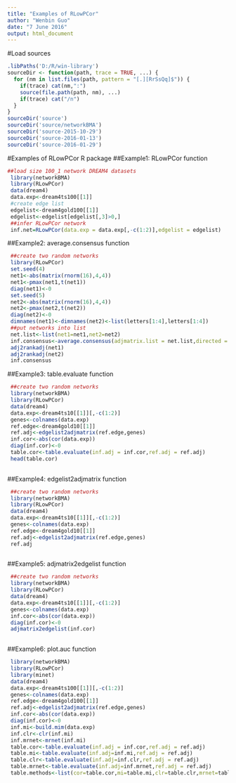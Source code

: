```yaml
---
title: "Examples of RLowPCor"
author: "Wenbin Guo"
date: "7 June 2016"
output: html_document
---
```

#Load sources
```r
.libPaths('D:/R/win-library')
sourceDir <- function(path, trace = TRUE, ...) {
  for (nm in list.files(path, pattern = "[.][RrSsQq]$")) {
    if(trace) cat(nm,":")
    source(file.path(path, nm), ...)
    if(trace) cat("/n")
  }
}
sourceDir('source')
sourceDir('source/networkBMA')
sourceDir('source-2015-10-29')
sourceDir('source-2016-01-13')
sourceDir('source-2016-01-29')
```
#Examples of RLowPCor R package
##Example1: RLowPCor function
```r
##load size 100_1 network DREAM4 datasets
 library(networkBMA)
 library(RLowPCor)
 data(dream4)
 data.exp<-dream4ts100[[1]]
 #create edge list
 edgelist<-dream4gold100[[1]]
 edgelist<-edgelist[edgelist[,3]>0,]
 ##infer RLowPCor network
 inf.net=RLowPCor(data.exp = data.exp[,-c(1:2)],edgelist = edgelist)

```

##Example2: average.consensus function
```r
 ##create two random networks
 library(RLowPCor)
 set.seed(4)
 net1<-abs(matrix(rnorm(16),4,4))
 net1<-pmax(net1,t(net1))
 diag(net1)<-0
 set.seed(5)
 net2<-abs(matrix(rnorm(16),4,4))
 net2<-pmax(net2,t(net2))
 diag(net2)<-0
 dimnames(net1)<-dimnames(net2)<-list(letters[1:4],letters[1:4])
 ##put networks into list
 net.list<-list(net1=net1,net2=net2)
 inf.consensus<-average.consensus(adjmatrix.list = net.list,directed = F)
 adj2rankadj(net1)
 adj2rankadj(net2)
 inf.consensus
```
##Example3: table.evaluate function
```r
 ##create two random networks
 library(networkBMA)
 library(RLowPCor)
 data(dream4)
 data.exp<-dream4ts10[[1]][,-c(1:2)]
 genes<-colnames(data.exp)
 ref.edge<-dream4gold10[[1]]
 ref.adj<-edgelist2adjmatrix(ref.edge,genes)
 inf.cor<-abs(cor(data.exp))
 diag(inf.cor)<-0
 table.cor<-table.evaluate(inf.adj = inf.cor,ref.adj = ref.adj)
 head(table.cor)
 
```
##Example4: edgelist2adjmatrix function
```r
 ##create two random networks
 library(networkBMA)
 library(RLowPCor)
 data(dream4)
 data.exp<-dream4ts10[[1]][,-c(1:2)]
 genes<-colnames(data.exp)
 ref.edge<-dream4gold10[[1]]
 ref.adj<-edgelist2adjmatrix(ref.edge,genes)
 ref.adj
 
```


##Example5: adjmatrix2edgelist function
```r
 ##create two random networks
 library(networkBMA)
 library(RLowPCor)
 data(dream4)
 data.exp<-dream4ts10[[1]][,-c(1:2)]
 genes<-colnames(data.exp)
 inf.cor<-abs(cor(data.exp))
 diag(inf.cor)<-0
 adjmatrix2edgelist(inf.cor)
 
```

##Example6: plot.auc function
```r
 library(networkBMA)
 library(RLowPCor)
 library(minet)
 data(dream4)
 data.exp<-dream4ts100[[1]][,-c(1:2)]
 genes<-colnames(data.exp)
 ref.edge<-dream4gold100[[1]]
 ref.adj<-edgelist2adjmatrix(ref.edge,genes)
 inf.cor<-abs(cor(data.exp))
 diag(inf.cor)<-0
 inf.mi<-build.mim(data.exp)
 inf.clr<-clr(inf.mi)
 inf.mrnet<-mrnet(inf.mi)
 table.cor<-table.evaluate(inf.adj = inf.cor,ref.adj = ref.adj)
 table.mi<-table.evaluate(inf.adj=inf.mi,ref.adj = ref.adj)
 table.clr<-table.evaluate(inf.adj=inf.clr,ref.adj = ref.adj)
 table.mrnet<-table.evaluate(inf.adj=inf.mrnet,ref.adj = ref.adj)
 table.methods<-list(cor=table.cor,mi=table.mi,clr=table.clr,mrnet=table.mrnet)

 
```
